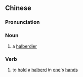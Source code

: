 {{also|执戟}}
==Chinese==
{{zh-forms|s=执戟}}

===Pronunciation===
{{zh-pron
|m=zhíjǐ
|cat=n,v
}}

===Noun===
{{zh-noun}}

# {{lb|zh|archaic}} a [[halberdier]]

===Verb===
{{zh-verb}}

# {{lb|zh|archaic}} to [[hold]] a [[w:Ji (halberd)|halberd]] in [[one]]'s [[hand]]s